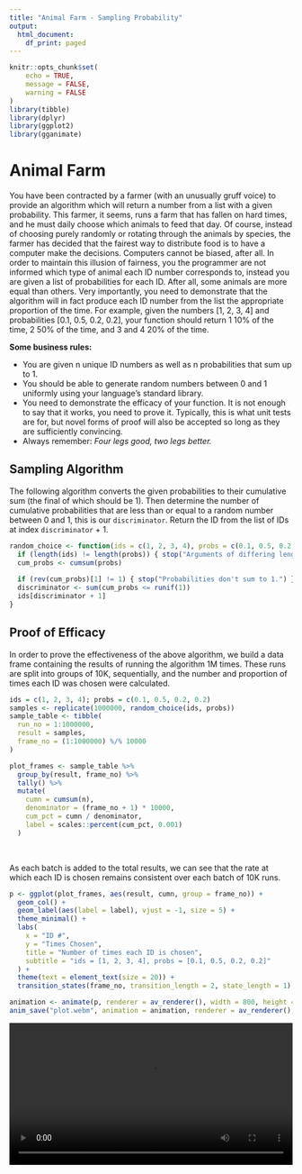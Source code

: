 ```yaml
---
title: "Animal Farm - Sampling Probability"
output:
  html_document:
    df_print: paged
---
```


```r
knitr::opts_chunk$set(
	echo = TRUE,
	message = FALSE,
	warning = FALSE
)
library(tibble)
library(dplyr)
library(ggplot2)
library(gganimate)
```

# Animal Farm
You have been contracted by a farmer (with an unusually gruff voice) to provide an algorithm which will return a number from a list with a given probability. This farmer, it seems, runs a farm that has fallen on hard times, and he must daily choose which animals to feed that day. Of course, instead of choosing purely randomly or rotating through the animals by species, the farmer has decided that the fairest way to distribute food is to have a computer make the decisions. Computers cannot be biased, after all. In order to maintain this illusion of fairness, you the programmer are not informed which type of animal each ID number corresponds to, instead you are given a list of probabilities for each ID. After all, some animals are more equal than others. Very importantly, you need to demonstrate that the algorithm will in fact produce each ID number from the list the appropriate proportion of the time. For example, given the numbers [1, 2, 3, 4] and probabilities [0.1, 0.5, 0.2, 0.2], your function should return 1 10% of the time, 2 50% of the time, and 3 and 4 20% of the time.

**Some business rules:**

- You are given n unique ID numbers as well as n probabilities that sum up to 1.
- You should be able to generate random numbers between 0 and 1 uniformly using your language's standard library.
- You need to demonstrate the efficacy of your function. It is not enough to say that it works, you need to prove it. Typically, this is what unit tests are for, but novel forms of proof will also be accepted so long as they are sufficiently convincing.
- Always remember: *Four legs good, two legs better.*

## Sampling Algorithm

The following algorithm converts the given probabilities to their cumulative sum (the final of which should be 1). Then determine the number of cumulative probabilities that are less than or equal to a random number between 0 and 1, this is our `discriminator`. Return the ID from the list of IDs at index `discriminator` + 1.

```r
random_choice <- function(ids = c(1, 2, 3, 4), probs = c(0.1, 0.5, 0.2, 0.2)) {
  if (length(ids) != length(probs)) { stop("Arguments of differing lengths.") }
  cum_probs <- cumsum(probs)
  
  if (rev(cum_probs)[1] != 1) { stop("Probabilities don't sum to 1.") }
  discriminator <- sum(cum_probs <= runif(1))
  ids[discriminator + 1]
}
```

## Proof of Efficacy

In order to prove the effectiveness of the above algorithm, we build a data frame containing the results of running the algorithm 1M times. These runs are split into groups of 10K, sequentially, and the number and proportion of times each ID was chosen were calculated.

```r
ids = c(1, 2, 3, 4); probs = c(0.1, 0.5, 0.2, 0.2)
samples <- replicate(1000000, random_choice(ids, probs))
sample_table <- tibble(
  run_no = 1:1000000,
  result = samples,
  frame_no = (1:1000000) %/% 10000
)

plot_frames <- sample_table %>% 
  group_by(result, frame_no) %>% 
  tally() %>% 
  mutate(
    cumn = cumsum(n),
    denominator = (frame_no + 1) * 10000,
    cum_pct = cumn / denominator,
    label = scales::percent(cum_pct, 0.001)
  )
```

<br>

As each batch is added to the total results, we can see that the rate at which each ID is chosen remains consistent over each batch of 10K runs.

```r
p <- ggplot(plot_frames, aes(result, cumn, group = frame_no)) +
  geom_col() + 
  geom_label(aes(label = label), vjust = -1, size = 5) +
  theme_minimal() +
  labs(
    x = "ID #",
    y = "Times Chosen",
    title = "Number of times each ID is chosen",
    subtitle = "ids = [1, 2, 3, 4], probs = [0.1, 0.5, 0.2, 0.2]"
  ) +
  theme(text = element_text(size = 20)) +
  transition_states(frame_no, transition_length = 2, state_length = 1)

animation <- animate(p, renderer = av_renderer(), width = 800, height = 600)
anim_save("plot.webm", animation = animation, renderer = av_renderer(), width = 800, height = 600)
```

![](plot.webm){width=100%}




